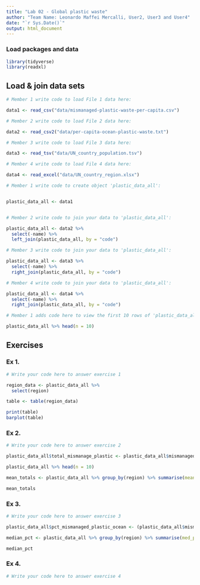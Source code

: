 ```yaml
---
title: "Lab 02 - Global plastic waste"
author: "Team Name: Leonardo Maffei Mercalli, User2, User3 and User4"
date: "`r Sys.Date()`"
output: html_document
---
```


### Load packages and data

```r
library(tidyverse)
library(readxl)
```


## Load & join data sets

```r
# Member 1 write code to load File 1 data here:

data1 <- read_csv("data/mismanaged-plastic-waste-per-capita.csv")

# Member 2 write code to load File 2 data here:

data2 <- read_csv2("data/per-capita-ocean-plastic-waste.txt")

# Member 3 write code to load File 3 data here:

data3 <- read_tsv("data/UN_country_population.tsv")

# Member 4 write code to load File 4 data here:

data4 <- read_excel("data/UN_country_region.xlsx")

```



```r
# Member 1 write code to create object 'plastic_data_all':


plastic_data_all <- data1


# Member 2 write code to join your data to 'plastic_data_all':

plastic_data_all <- data2 %>%
  select(-name) %>%
  left_join(plastic_data_all, by = "code")

# Member 3 write code to join your data to 'plastic_data_all':

plastic_data_all <- data3 %>%
  select(-name) %>%
  right_join(plastic_data_all, by = "code")

# Member 4 write code to join your data to 'plastic_data_all':

plastic_data_all <- data4 %>%
  select(-name) %>%
  right_join(plastic_data_all, by = "code")

```


```r
# Member 1 adds code here to view the first 10 rows of 'plastic_data_all'

plastic_data_all %>% head(n = 10)

```



## Exercises

### Ex 1.

```r
# Write your code here to answer exercise 1

region_data <- plastic_data_all %>%
  select(region)

table <- table(region_data)

print(table)
barplot(table)

```



### Ex 2.

```r
# Write your code here to answer exercise 2

plastic_data_all$total_mismanage_plastic <- plastic_data_all$mismanaged_plastic * plastic_data_all$population

plastic_data_all %>% head(n = 10)

mean_totals <- plastic_data_all %>% group_by(region) %>% summarise(mean_total = mean(total_mismanage_plastic))

mean_totals

```


### Ex 3.

```r
# Write your code here to answer exercise 3

plastic_data_all$pct_mismanaged_plastic_ocean <- (plastic_data_all$mismanaged_plastic_ocean / plastic_data_all$total_mismanage_plastic) * 100

median_pct <- plastic_data_all %>% group_by(region) %>% summarise(med_pct = median(pct_mismanaged_plastic_ocean)) %>% drop_na()

median_pct

```


### Ex 4.

```r
# Write your code here to answer exercise 4



```
